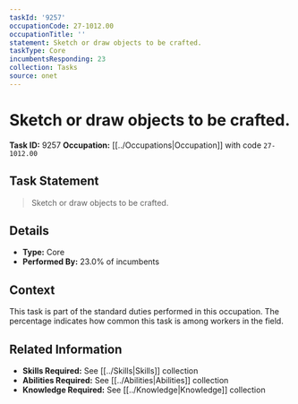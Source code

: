 ```yaml
---
taskId: '9257'
occupationCode: 27-1012.00
occupationTitle: ''
statement: Sketch or draw objects to be crafted.
taskType: Core
incumbentsResponding: 23
collection: Tasks
source: onet
---
```

# Sketch or draw objects to be crafted.

**Task ID:** 9257
**Occupation:** [[../Occupations|Occupation]] with code `27-1012.00`

## Task Statement

> Sketch or draw objects to be crafted.

## Details

- **Type:** Core
- **Performed By:** 23.0% of incumbents

## Context

This task is part of the standard duties performed in this occupation. The percentage indicates how common this task is among workers in the field.

## Related Information

- **Skills Required:** See [[../Skills|Skills]] collection
- **Abilities Required:** See [[../Abilities|Abilities]] collection
- **Knowledge Required:** See [[../Knowledge|Knowledge]] collection
